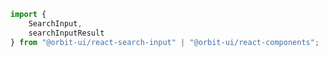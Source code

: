 ```javascript
import {
    SearchInput,
    searchInputResult
} from "@orbit-ui/react-search-input" | "@orbit-ui/react-components";
```
